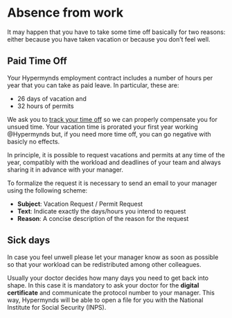 # Absence from work

It may happen that you have to take some time off basically for two reasons:
either because you have taken vacation or because you don't feel well.

## Paid Time Off

Your Hypermynds employment contract includes a number of hours per year that you
can take as paid leave. In particular, these are:

- 26 days of vacation and
- 32 hours of permits

We ask you to [track your time off](https://clockify.me/timesheet) so we can
properly compensate you for unsued time. Your vacation time is prorated your
first year working @Hypermynds but, if you need more time off, you can go
negative with basicly no effects.

In principle, it is possible to request vacations and permits at any time of the
year, compatibly with the workload and deadlines of your team and always sharing
it in advance with your manager.

To formalize the request it is necessary to send an email to your manager using
the following scheme:

- **Subject**: Vacation Request / Permit Request
- **Text**: Indicate exactly the days/hours you intend to request
- **Reason**: A concise description of the reason for the request

## Sick days

In case you feel unwell please let your manager know as soon as possible so that
your workload can be redistributed among other colleagues.

Usually your doctor decides how many days you need to get back into shape. In
this case it is mandatory to ask your doctor for the **digital certificate** and
communicate the protocol number to your manager. This way, Hypermynds will be
able to open a file for you with the National Institute for Social Security
(INPS).
